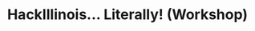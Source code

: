---
credit:
- Nathan Farlow
- Thomas Quig
featured: false
location: Zoom
recording: 'https://youtu.be/9ZLqrxs0maw'
slides: hackillinois.pdf
tags:
- welcome
- adversarial mindset
- physical security
- sqli
time_start: 2021-04-10T18:00:00.000000-06:00
title: HackIllinois... Literally! (Workshop)
week_number: 10
---